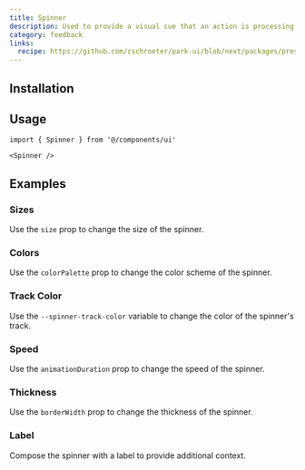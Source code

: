 ```yaml
---
title: Spinner
description: Used to provide a visual cue that an action is processing
category: feedback
links:
  recipe: https://github.com/cschroeter/park-ui/blob/next/packages/preset/src/recipes/spinner.ts
---
```


<ComponentExample name="basic" />

## Installation

<InstallationGuide />

## Usage

```tsx
import { Spinner } from '@/components/ui'
```

```tsx
<Spinner />
```

## Examples

### Sizes

Use the `size` prop to change the size of the spinner.

<ComponentExample name="sizes" />

### Colors

Use the `colorPalette` prop to change the color scheme of the spinner.

<ComponentExample name="colors" />

### Track Color

Use the `--spinner-track-color` variable to change the color of the spinner's track.

<ComponentExample name="track-color" />

### Speed

Use the `animationDuration` prop to change the speed of the spinner.

<ComponentExample name="speed" />

### Thickness

Use the `borderWidth` prop to change the thickness of the spinner.

<ComponentExample name="thickness" />

### Label

Compose the spinner with a label to provide additional context.

<ComponentExample name="label" />